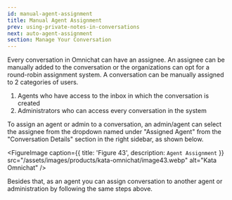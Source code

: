 ```yaml
---
id: manual-agent-assignment
title: Manual Agent Assignment
prev: using-private-notes-in-conversations
next: auto-agent-assignment
section: Manage Your Conversation
---
```


Every conversation in Omnichat can have an assignee. An assignee can be manually added to the conversation or the organizations can opt for a round-robin assignment system. A conversation can be manually assigned to 2 categories of users.

1. Agents who have access to the inbox in which the conversation is created
2. Administrators who can access every conversation in the system

To assign an agent or admin to a conversation, an admin/agent can select the assignee from the dropdown named under "Assigned Agent" from the "Conversation Details" section in the right sidebar, as shown below.

<FigureImage
  caption={{ title: 'Figure 43', description: `Agent Assignment` }}
  src="/assets/images/products/kata-omnichat/image43.webp"
  alt="Kata Omnichat"
/>

Besides that, as an agent you can assign conversation to another agent or administration by following the same steps above.
